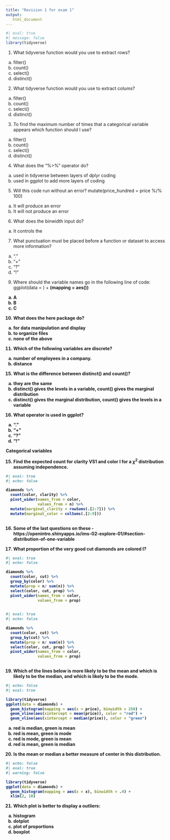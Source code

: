 ```yaml
---
title: "Revision 1 for exam 1"
output: 
   html_document
---
```


```r
#| eval: true
#| message: false
library(tidyverse)
```


1. What tidyverse function would you use to extract rows?
  a. filter()
  b. count()
  c. select()
  d. distinct()


2. What tidyverse function would you use to extract colums?
  a. filter()
  b. count()
  c. select()
  d. distinct()

3. To find the maximum number of times that a categorical variable appears which function should I use?
  a. filter()
  b. count()
  c. select()
  d. distinct()

4. What does the "%>%" operator do?
  a. used in tidyverse between layers of dplyr coding
  b. used in ggplot to add more layers of coding

5. Will this code run without an error? 
mutate(price_hundred = price %/% 100)
  a. It will produce an error
  b. It will not produce an error

6. What does the binwidth input do?
  a. It controls the 
  

7. What punctuation must be placed before a function or dataset to access more information?
  a. "."
  b. "+"
  c. "?"
  d. "!"

9. Where should the variable names go in the following line of code: 
ggplot(data = <A>) + 
  <B>(mapping = aes(<C>))
  a. A
  b. B
  c. C
  

10. What does the here package do?
  a. for data manipulation and display
  b. to organize files
  c. none of the above


11. Which of the following variables are discrete?
 a. number of employees in a company.
 b. distance 



15. What is the difference between distinct() and count()?
a. they are the same
b. distinct() gives the levels in a variable, count() gives the marginal distribution
c. distinct() gives the marginal distribution, count() gives the levels in a variable

16. What operator is used in ggplot? 
  a. "."
  b. "+"
  c. "?"
  d. "!"

Categorical variables

15. Find the expected count for clarity VS1 and color I for a $\chi^2$ distribution assuming independence.

```r
#| eval: true
#| echo: false

diamonds %>% 
  count(color, clarity) %>% 
  pivot_wider(names_from = color,
              values_from = n) %>% 
  mutate(marginal_clarity = rowSums(.[2:7])) %>% 
  mutate(marginal_color = colSums(.[2:9]))
  
```



16. Some of the last questions on these - https://openintro.shinyapps.io/ims-02-explore-01/#section-distribution-of-one-variable


17. What proportion of the very good cut diamonds are colored I?

```r
#| eval: true
#| echo: false

diamonds %>% 
  count(color, cut) %>% 
  group_by(color) %>% 
  mutate(prop = n/ sum(n)) %>% 
  select(color, cut, prop) %>% 
  pivot_wider(names_from = color,
              values_from = prop) 
  
```
```r
#| eval: true
#| echo: false

diamonds %>% 
  count(color, cut) %>% 
  group_by(cut) %>% 
  mutate(prop = n/ sum(n)) %>% 
  select(color, cut, prop) %>% 
  pivot_wider(names_from = color,
              values_from = prop) 
  
```

19. Which of the lines below is  more likely to be the mean and which is likely to be the median, and which is likely to be the mode.
```r
#| echo: false
#| eval: true

library(tidyverse)
ggplot(data = diamonds) +
  geom_histogram(mapping = aes(x = price), binwidth = 250) +
  geom_vline(aes(xintercept = mean(price)), color = "red") +
  geom_vline(aes(xintercept = median(price)), color = "green")

```
a. red is median, green is mean
b. red is mean, green is mode
c. red is mode, green is mean
d. red is mean, green is median

20. Is the mean or median a better measure of center in this distribution.
```r
#| echo: false
#| eval: true
#| warning: false

library(tidyverse)
ggplot(data = diamonds) +
  geom_histogram(mapping = aes(x = x), binwidth = .4) +
  xlim(2, 10)
```

21. Which plot is better to display a outliers:
a. histogram
b. dotplot
c. plot of proportions
d. boxplot


